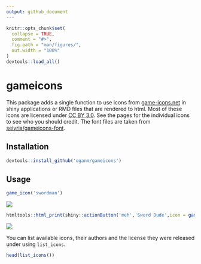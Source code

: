 ```yaml
---
output: github_document
---
```


<!-- README.md is generated from README.Rmd. Please edit that file -->

```r
knitr::opts_chunk$set(
  collapse = TRUE,
  comment = "#>",
  fig.path = "man/figures/",
  out.width = "100%"
)
devtools::load_all()
```

# gameicons

<!-- badges: start -->
<!-- badges: end -->

This package adds a single function to use icons from [game-icons.net](https://game-icons.net/) in shiny applications or RMD files that are rendered to html. Most of these icons are licensed under [CC BY 3.0](https://creativecommons.org/licenses/by/3.0/). See the pages for the individual icons to see who you should credit. The font files are taken from [seiyria/gameicons-font](https://github.com/seiyria/gameicons-font/).

## Installation

``` r
devtools::install_github('oganm/gameicons')
```

## Usage

```r
game_icon('swordman')
```
![](man/figures/swordman.png)

```r
htmltools::html_print(shiny::actionButton('meh','Sword Dude',icon = game_icon('swordman')))
```
![](man/figures/sword_button.png)


You can list available icons, their authors and the license they were released under using `list_icons`.

```r
head(list_icons())
```
